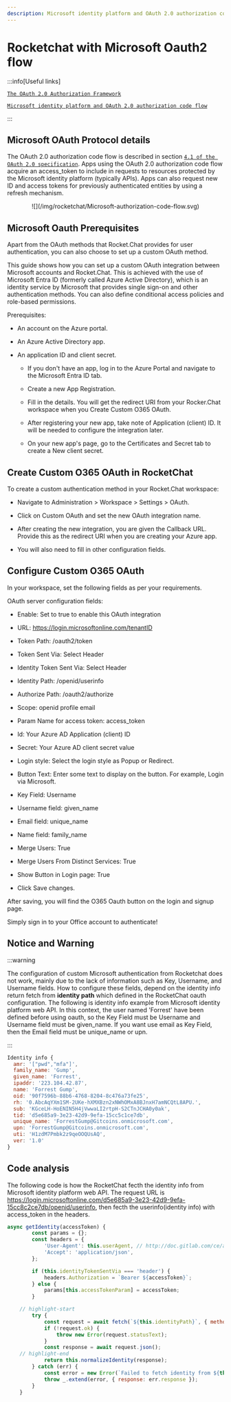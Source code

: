 ```yaml
---
description: Microsoft identity platform and OAuth 2.0 authorization code flow
---
```


# Rocketchat with Microsoft Oauth2 flow

:::info[Useful links]

[`The OAuth 2.0 Authorization Framework`](https://datatracker.ietf.org/doc/html/rfc6749)

[`Microsoft identity platform and OAuth 2.0 authorization code flow`](https://learn.microsoft.com/en-us/entra/identity-platform/v2-oauth2-auth-code-flow)

:::


## Microsoft OAuth Protocol details

The OAuth 2.0 authorization code flow is described in section [`4.1 of the OAuth 2.0 specification`](https://datatracker.ietf.org/doc/html/rfc6749#section-4.1). Apps using the OAuth 2.0 authorization code flow acquire an access_token to include in requests to resources protected by the Microsoft identity platform (typically APIs). Apps can also request new ID and access tokens for previously authenticated entities by using a refresh mechanism.

<p align="center">
![](/img/rocketchat/Microsoft-authorization-code-flow.svg)
</p>

## Microsoft Oauth Prerequisites

Apart from the OAuth methods that Rocket.Chat provides for user authentication, you can also choose to set up a custom OAuth method.

This guide shows how you can set up a custom OAuth integration between Microsoft accounts and Rocket.Chat. This is achieved with the use of Microsoft Entra ID (formerly called Azure Active Directory), which is an identity service by Microsoft that provides single sign-on and other authentication methods. You can also define conditional access policies and role-based permissions.

Prerequisites: 
- An account on the Azure portal.

- An Azure Active Directory app.

- An application ID and client secret.

  * If you don't have an app, log in to the Azure Portal and navigate to the Microsoft Entra ID tab.

  * Create a new App Registration.

  * Fill in the details. You will get the redirect URI from your Rocker.Chat workspace when you Create Custom O365 OAuth.

  * After registering your new app, take note of Application (client) ID. It will be needed to configure the integration later.

  * On your new app's page, go to the Certificates and Secret tab to create a New client secret.

## Create Custom O365 OAuth in RocketChat

To create a custom authentication method in your Rocket.Chat workspace:

- Navigate to Administration > Workspace > Settings > OAuth.

- Click on Custom OAuth and set the new OAuth integration name.

- After creating the new integration, you are given the Callback URL. Provide this as the redirect URI when you are creating your Azure app.

- You will also need to fill in other configuration fields.

## Configure Custom O365 OAuth

In your workspace, set the following fields as per your requirements.

OAuth server configuration fields:

- Enable: Set to true to enable this OAuth integration

- URL: https://login.microsoftonline.com/tenantID

- Token Path: /oauth2/token

- Token Sent Via: Select Header

- Identity Token Sent Via: Select Header

- Identity Path: /openid/userinfo

- Authorize Path: /oauth2/authorize

- Scope: openid profile email

- Param Name for access token: access_token

- Id: Your Azure AD Application (client) ID

- Secret: Your Azure AD client secret value

- Login style: Select the login style as Popup or Redirect.

- Button Text: Enter some text to display on the button. For example, Login via Microsoft.

- Key Field: Username

- Username field: given_name

- Email field: unique_name

- Name field: family_name

- Merge Users: True

- Merge Users From Distinct Services: True

- Show Button in Login page: True

- Click Save changes.

After saving, you will find the O365 Oauth button on the login and signup page.

Simply sign in to your Office account to authenticate!

## Notice and Warning

:::warning

The configuration of custom Microsoft authentication from Rocketchat does not work, mainly due to the lack of information such as Key, Username, and Username fields.
How to configure these fields, depend on the identity info return fetch from **identity path** which defined in the RocketChat oauth configuration. The following is identity info example from Microsoft identity platform web API. In this context, the user named 'Forrest' have been defined before using oauth, so the Key Field must be Username and Username field must be given_name. If you want use email as Key Field, then the Email field must be unique_name or upn.  

:::

```js
Identity info {
  amr: '["pwd","mfa"]',
  family_name: 'Gump',
  given_name: 'Forrest',
  ipaddr: '223.104.42.87',
  name: 'Forrest Gump',
  oid: '90f7596b-88b6-4768-8204-8c476a73fe25',
  rh: '0.AbcAqYXm1SM-2UKe-hXMXBzn2xNWhOMxA8BJnxH7amNCQtL8APU.',
  sub: 'KGceLH-HoENIN5H4jVwwaLI2rtpH-S2CTnJCHA0y0ak',
  tid: 'd5e685a9-3e23-42d9-9efa-15cc5c1ce7db',
  unique_name: 'ForrestGump@Gitcoins.onmicrosoft.com',
  upn: 'ForrestGump@Gitcoins.onmicrosoft.com',
  uti: 'H1zdM7Pmbk2z9qeOOQUsAQ',
  ver: '1.0'
}
```

## Code analysis

The following code is how the RocketChat fecth the identity info from Microsoft identity platform web API. The request URL is https://login.microsoftonline.com/d5e685a9-3e23-42d9-9efa-15cc8c2ce7db/openid/userinfo, then fecth the userinfo(identity info) with access_token in the headers.  

```js title="Rocket.Chat/apps/meteor/app/custom-oauth/server/custom_oauth_server.js"
async getIdentity(accessToken) {
		const params = {};
		const headers = {
			'User-Agent': this.userAgent, // http://doc.gitlab.com/ce/api/users.html#Current-user
			'Accept': 'application/json',
		};

		if (this.identityTokenSentVia === 'header') {
			headers.Authorization = `Bearer ${accessToken}`;
		} else {
			params[this.accessTokenParam] = accessToken;
		}

    // highlight-start
		try {
			const request = await fetch(`${this.identityPath}`, { method: 'GET', headers, params });
			if (!request.ok) {
				throw new Error(request.statusText);
			}
			const response = await request.json();
    // highlight-end
			return this.normalizeIdentity(response);
		} catch (err) {
			const error = new Error(`Failed to fetch identity from ${this.name} at ${this.identityPath}. ${err.message}`);
			throw _.extend(error, { response: err.response });
		}
	}
```




